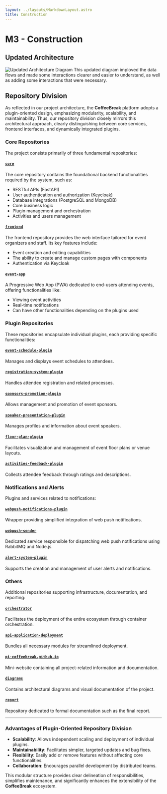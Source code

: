 ```yaml
---
layout: ../layouts/MarkdownLayout.astro
title: Construction
---
```


# M3 - Construction

## Updated Architecture

![Updated Architecture Diagram](/architecture/coffeeBreak-M3ArchUpdate.jpeg)
This updated diagram imploved the data flows and made some interactions clearer and easier to understand, as well as adding some interactions that were necessary.
## Repository Division

As reflected in our project architecture, the **CoffeeBreak** platform adopts a plugin-oriented design, emphasizing modularity, scalability, and maintainability. Thus, our repository division closely mirrors this architectural approach, clearly distinguishing between core services, frontend interfaces, and dynamically integrated plugins.

### Core Repositories

The project consists primarily of three fundamental repositories:

#### [`core`](https://github.com/PI-coffeeBreak/core)
The core repository contains the foundational backend functionalities required by the system, such as:
- RESTful APIs (FastAPI)
- User authentication and authorization (Keycloak)
- Database integrations (PostgreSQL and MongoDB)
- Core business logic
- Plugin management and orchestration
- Activities and users management

#### [`frontend`](https://github.com/PI-coffeeBreak/frontend)
The frontend repository provides the web interface tailored for event organizers and staff. Its key features include:
- Event creation and editing capabilities
- The ability to create and manage custom pages with components
- Authentication via Keycloak

#### [`event-app`](https://github.com/PI-coffeeBreak/event-app)
A Progressive Web App (PWA) dedicated to end-users attending events, offering functionalities like:
- Viewing event activities
- Real-time notifications
- Can have other functionalities depending on the plugins used

### Plugin Repositories

These repositories encapsulate individual plugins, each providing specific functionalities:

#### [`event-schedule-plugin`](https://github.com/PI-coffeeBreak/event-schedule-plugin)
Manages and displays event schedules to attendees.

#### [`registration-system-plugin`](https://github.com/PI-coffeeBreak/registration-system-plugin)
Handles attendee registration and related processes.

#### [`sponsors-promotion-plugin`](https://github.com/PI-coffeeBreak/sponsors-promotion-plugin)
Allows management and promotion of event sponsors.

#### [`speaker-presentation-plugin`](https://github.com/PI-coffeeBreak/plugin-speaker)
Manages profiles and information about event speakers.

#### [`floor-plan-plugin`](https://github.com/PI-coffeeBreak/plugin-floorplan)
Facilitates visualization and management of event floor plans or venue layouts.

#### [`activities-feedback-plugin`](https://github.com/PI-coffeeBreak/plugin-feedback)
Collects attendee feedback through ratings and descriptions.

### Notifications and Alerts

Plugins and services related to notifications:

#### [`webpush-notifications-plugin`](https://github.com/PI-coffeeBreak/webpush-notifications-plugin)
Wrapper providing simplified integration of web push notifications.

#### [`webpush-sender`](https://github.com/PI-coffeeBreak/webpush-sender)
Dedicated service responsible for dispatching web push notifications using RabbitMQ and Node.js.

#### [`alert-system-plugin`](https://github.com/PI-coffeeBreak/alert-system-plugin)
Supports the creation and management of user alerts and notifications.

### Others

Additional repositories supporting infrastructure, documentation, and reporting:

#### [`orchestrator`](https://github.com/PI-coffeeBreak/orchestrator)
Facilitates the deployment of the entire ecosystem through container orchestration.

#### [`api-application-deployment`](https://github.com/PI-coffeeBreak/api-application-deployment)
Bundles all necessary modules for streamlined deployment.

#### [`pi-coffeebreak.github.io`](https://github.com/PI-coffeeBreak/pi-coffeebreak.github.io)
Mini-website containing all project-related information and documentation.

#### [`diagrams`](https://github.com/PI-coffeeBreak/diagrams)
Contains architectural diagrams and visual documentation of the project.

#### [`report`](https://github.com/PI-coffeeBreak/report)
Repository dedicated to formal documentation such as the final report.

---
### Advantages of Plugin-Oriented Repository Division

- **Scalability**: Allows independent scaling and deployment of individual plugins.
- **Maintainability**: Facilitates simpler, targeted updates and bug fixes.
- **Flexibility**: Easily add or remove features without affecting core functionalities.
- **Collaboration**: Encourages parallel development by distributed teams.

This modular structure provides clear delineation of responsibilities, simplifies maintenance, and significantly enhances the extensibility of the **CoffeeBreak** ecosystem.
